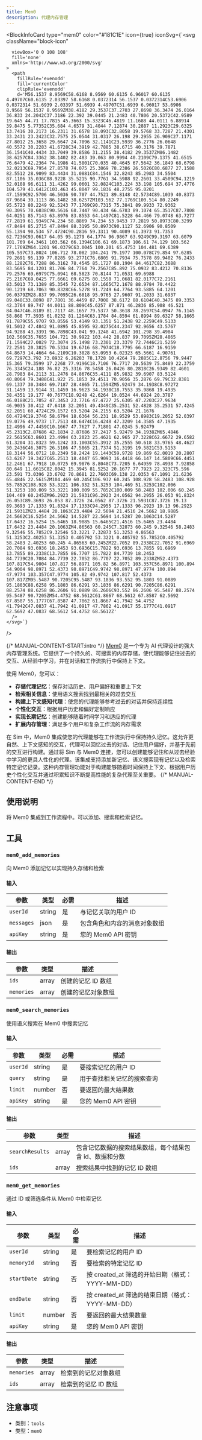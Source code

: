 ```yaml
---
title: Mem0
description: 代理内存管理
---
```



<BlockInfoCard 
  type="mem0"
  color="#181C1E"
  icon={true}
  iconSvg={`<svg className="block-icon"
      
      
      
      viewBox='0 0 108 108'
      fill='none'
      xmlns='http://www.w3.org/2000/svg'
    >
      <path
        fillRule='evenodd'
        fill='currentColor'
        clipRule='evenodd'
        d='M56.1537 8.9569C58.6168 8.9569 60.6135 6.96017 60.6135 4.49707C60.6135 2.03397 58.6168 0.0372314 56.1537 0.0372314C53.6906 0.0372314 51.6939 2.03397 51.6939 4.49707C51.6939 6.96017 53.6906 8.9569 56.1537 8.9569ZM38.4182 29.3537C37.2703 27.8698 36.3474 26.0164 36.833 24.2042C37.3186 22.392 39.0445 21.2483 40.7806 20.5372C42.9589 19.645 44.71 17.7815 45.3663 15.3323C46.4819 11.1688 44.0111 6.88914 39.8475 5.77352C35.684 4.6579 31.4044 7.12874 30.2887 11.2923C29.6325 13.7416 30.2173 16.2311 31.6578 18.093C32.8058 19.5768 33.7287 21.4301 33.2431 23.2423C32.7575 25.0544 31.0317 26.198 29.2955 26.909C27.1171 27.8012 25.3658 29.6647 24.7096 32.1141C23.5939 36.2776 26.0648 40.5572 30.2283 41.6728C34.3919 42.7885 38.6715 40.3176 39.7871 36.1541C40.4434 33.7049 39.8586 31.2155 38.4182 29.3537ZM86.1482 38.6257C84.3362 38.1402 82.483 39.063 80.9994 40.2109C79.1375 41.6515 76.6479 42.2364 74.1986 41.5801C70.035 40.4645 67.5642 36.1849 68.6798 32.0213C69.7954 27.8578 74.075 25.3869 78.2386 26.5026C80.6877 27.1588 82.5512 28.9099 83.4434 31.0881C84.1546 32.8243 85.2983 34.5504 87.1106 35.036C88.9228 35.5215 90.7761 34.5988 92.2601 33.4509C94.1219 32.0108 96.6111 31.4262 99.0601 32.0824C103.224 33.198 105.694 37.4776 104.579 41.6412C103.463 45.8047 99.1836 48.2755 95.0201 47.1599C92.5706 46.5036 90.707 44.7521 89.8148 42.5734C89.1039 40.8373 87.9604 39.1113 86.1482 38.6257ZM103.562 77.1769C100.514 80.2249 95.5723 80.2249 92.5243 77.1769C90.7315 75.3841 89.9933 72.9362 90.3095 70.6038C90.5616 68.7447 90.434 66.6783 89.1074 65.3517C87.7808 64.0251 85.7143 63.8976 83.8553 64.1497C81.5228 64.466 79.0748 63.7277 77.2819 61.9349C74.234 58.8869 74.234 53.9453 77.2819 50.8973C80.3299 47.8494 85.2715 47.8494 88.3195 50.8973C90.1127 52.6906 90.8509 55.1394 90.534 57.4724C90.2816 59.3311 90.4089 61.3973 91.7353 62.7236C93.0617 64.05 95.1279 64.1774 96.9867 63.9249C99.3197 63.6079 101.769 64.3461 103.562 66.1394C106.61 69.1873 106.61 74.129 103.562 77.1769ZM64.1201 96.0379C63.0045 100.201 65.4753 104.481 69.6389 105.597C73.8024 106.712 78.082 104.241 79.1977 100.078C79.854 97.6285 79.2691 95.139 77.8285 93.2771C76.6805 91.7934 75.7578 89.9402 76.2433 88.1282C76.7288 86.3162 78.4545 85.1727 80.1904 84.4617C82.3688 83.5695 84.1201 81.706 84.7764 79.2567C85.892 75.0932 83.4212 70.8136 79.2576 69.6979C75.0941 68.5823 70.8144 71.0531 69.6988 75.2167C69.0425 77.6661 69.6275 80.1558 71.0681 82.0177C72.2161 83.5013 73.1389 85.3545 72.6534 87.1665C72.1678 88.9784 70.4422 90.1219 68.7063 90.8328C66.5278 91.7249 64.7764 93.5885 64.1201 96.0379ZM28.837 99.7095C26.6818 95.9765 27.9607 91.2033 31.6937 89.048C33.8898 87.7801 36.4459 87.7008 38.6172 88.6104C40.3475 89.3353 42.3764 89.747 44.0011 88.809C45.6257 87.871 46.2836 85.908 46.521 84.047C46.8189 81.7117 48.1657 79.5377 50.3618 78.2697C54.0947 76.1145 58.868 77.3935 61.0232 81.1264C63.1784 84.8594 61.8994 89.6327 58.1665 91.7879C55.9707 93.0556 53.4149 93.1351 51.2438 92.2259C49.5133 91.5012 47.4842 91.0895 45.8595 92.0275C44.2347 92.9656 43.5767 94.9288 43.3391 96.7898C43.041 99.1248 41.6942 101.298 39.4984 102.566C35.7655 104.721 30.9922 103.442 28.837 99.7095ZM28.4865 71.1594C27.0029 72.3074 25.1498 73.2301 23.3379 72.7446C21.5259 72.2591 20.3825 70.5334 19.6716 68.7974C18.7795 66.6187 16.9159 64.8673 14.4664 64.2109C10.3028 63.0953 6.02323 65.5661 4.90761 69.7297C3.792 73.8932 6.26283 78.1728 10.4264 79.2885C12.8756 79.9447 15.365 79.3599 17.2268 77.9196C18.7106 76.7717 20.5639 75.8489 22.3759 76.3345C24.188 76.82 25.3316 78.5458 26.0426 80.2818C26.9349 82.4601 28.7983 84.2113 31.2476 84.8676C35.4111 85.9832 39.6907 83.5124 40.8064 79.3488C41.922 75.1853 39.4511 70.9056 35.2876 69.79C32.8381 69.1337 30.3484 69.7187 28.4865 71.1594ZM5.92479 34.1938C8.97272 31.1459 13.9144 31.1459 16.9623 34.1938C18.7553 35.9868 19.4935 38.4351 19.177 40.7677C18.9248 42.6264 19.0524 44.6924 20.3787 46.0188C21.7052 47.3453 23.7716 47.4727 25.6305 47.2203C27.9634 46.9035 30.412 47.6418 32.2051 49.4349C35.2531 52.4828 35.2531 57.4245 32.2051 60.4724C29.1572 63.5204 24.2155 63.5204 21.1676 60.4724C19.3746 58.6794 18.6364 56.231 18.9529 53.8983C19.2052 52.0397 19.0776 49.9737 17.7513 48.6474C16.4248 47.3209 14.3585 47.1935 12.4996 47.4459C10.1667 47.7627 7.71801 47.0245 5.92479 45.2313C2.87686 42.1834 2.87686 37.2417 5.92479 34.1938ZM65.4846 22.5615C63.8601 23.4994 63.2023 25.4621 62.965 27.3228C62.6672 29.6582 61.3204 31.8323 59.1242 33.1003C55.3912 35.2555 50.618 33.9765 48.4627 30.2436C46.3075 26.5106 47.5865 21.7374 51.3195 19.5821C53.5153 18.3144 56.0712 18.2349 58.2424 19.1443C59.9728 19.869 62.0019 20.2807 63.6267 19.3427C65.2513 18.4047 65.9093 16.4418 66.147 14.5809C66.4451 12.2461 67.7918 10.0725 69.9876 8.8048C73.7205 6.64959 78.4938 7.92858 80.649 11.6615C82.8042 15.3945 81.5252 20.1677 77.7923 22.323C75.596 23.591 73.0396 23.6702 70.8681 22.7603C69.138 22.0353 67.1091 21.6236 65.4846 22.5615ZM104.469 60.245C106.932 60.245 108.928 58.2483 108.928 55.7852C108.928 53.3221 106.932 51.3253 104.469 51.3253C102.006 51.3253 100.009 53.3221 100.009 55.7852C100.009 58.2483 102.006 60.245 104.469 60.245ZM96.2923 21.5931C96.2923 24.0562 94.2955 26.053 91.8324 26.053C89.3693 26.053 87.3726 24.0562 87.3726 21.5931C87.3726 19.13 89.3693 17.1333 91.8324 17.1333C94.2955 17.1333 96.2923 19.13 96.2923 21.5931ZM23.4484 20.1063C23.4484 22.5694 21.4516 24.5662 18.9885 24.5662C16.5254 24.5662 14.5287 22.5694 14.5287 20.1063C14.5287 17.6432 16.5254 15.6465 18.9885 15.6465C21.4516 15.6465 23.4484 17.6432 23.4484 20.1063ZM4.86563 60.245C7.32873 60.245 9.32546 58.2483 9.32546 55.7852C9.32546 53.3221 7.32873 51.3253 4.86563 51.3253C2.40253 51.3253 0.405792 53.3221 0.405792 55.7852C0.405792 58.2483 2.40253 60.245 4.86563 60.245ZM22.7052 89.2338C22.7052 91.6969 20.7084 93.6936 18.2453 93.6936C15.7822 93.6936 13.7855 91.6969 13.7855 89.2338C13.7855 86.7707 15.7822 84.7739 18.2453 84.7739C20.7084 84.7739 22.7052 86.7707 22.7052 89.2338ZM52.4373 107.817C54.9004 107.817 56.8971 105.82 56.8971 103.357C56.8971 100.894 54.9004 98.8971 52.4373 98.8971C49.9742 98.8971 47.9774 100.894 47.9774 103.357C47.9774 105.82 49.9742 107.817 52.4373 107.817ZM95.5487 90.7205C95.5487 93.1836 93.552 95.1803 91.0889 95.1803C88.6258 95.1803 86.6291 93.1836 86.6291 90.7205C86.6291 88.2574 88.6258 86.2606 91.0889 86.2606C93.552 86.2606 95.5487 88.2574 95.5487 90.7205ZM54.4752 68.5612C61.8667 68.5612 67.8587 62.5692 67.8587 55.1777C67.8587 47.7862 61.8667 41.7942 54.4752 41.7942C47.0837 41.7942 41.0917 47.7862 41.0917 55.1777C41.0917 62.5692 47.0837 68.5612 54.4752 68.5612Z'
      />
    </svg>`}
/>

{/* MANUAL-CONTENT-START:intro */}
[Mem0](https://mem0.ai) 是一个专为 AI 代理设计的强大内存管理系统。它提供了一个持久的、可搜索的内存存储，使代理能够记住过去的交互、从经验中学习，并在对话和工作流执行中保持上下文。

使用 Mem0，您可以：

- **存储代理记忆**：保存对话历史、用户偏好和重要上下文
- **检索相关信息**：使用语义搜索找到最相关的过去交互
- **构建上下文感知代理**：使您的代理能够参考过去的对话并保持连续性
- **个性化交互**：根据用户历史和偏好定制响应
- **实现长期记忆**：创建能够随着时间学习和适应的代理
- **扩展内存管理**：满足多个用户和复杂工作流的内存需求

在 Sim 中，Mem0 集成使您的代理能够在工作流执行中保持持久记忆。这允许更自然、上下文感知的交互，代理可以回忆过去的对话、记住用户偏好，并基于先前的交互进行构建。通过将 Sim 与 Mem0 连接，您可以创建能够记住和从过去经验中学习的更具人性化的代理。该集成支持添加新记忆、语义搜索现有记忆以及检索特定记忆记录。这种内存管理功能对于构建能够随着时间保持上下文、根据用户历史个性化交互并通过积累知识不断提高性能的复杂代理至关重要。
{/* MANUAL-CONTENT-END */}

## 使用说明

将 Mem0 集成到工作流程中。可以添加、搜索和检索记忆。

## 工具

### `mem0_add_memories`

向 Mem0 添加记忆以实现持久存储和检索

#### 输入

| 参数 | 类型 | 必需 | 描述 |
| --------- | ---- | -------- | ----------- |
| `userId` | string | 是 | 与记忆关联的用户 ID |
| `messages` | json | 是 | 包含角色和内容的消息对象数组 |
| `apiKey` | string | 是 | 您的 Mem0 API 密钥 |

#### 输出

| 参数 | 类型 | 描述 |
| --------- | ---- | ----------- |
| `ids` | array | 创建的记忆 ID 数组 |
| `memories` | array | 创建的记忆对象数组 |

### `mem0_search_memories`

使用语义搜索在 Mem0 中搜索记忆

#### 输入

| 参数 | 类型 | 必需 | 描述 |
| --------- | ---- | -------- | ----------- |
| `userId` | string | 是 | 要搜索记忆的用户 ID |
| `query` | string | 是 | 用于查找相关记忆的搜索查询 |
| `limit` | number | 否 | 要返回的最大结果数 |
| `apiKey` | string | 是 | 您的 Mem0 API 密钥 |

#### 输出

| 参数 | 类型 | 描述 |
| --------- | ---- | ----------- |
| `searchResults` | array | 包含记忆数据的搜索结果数组，每个结果包含 id、数据和分数 |
| `ids` | array | 搜索结果中找到的记忆 ID 数组 |

### `mem0_get_memories`

通过 ID 或筛选条件从 Mem0 中检索记忆

#### 输入

| 参数 | 类型 | 必需 | 描述 |
| --------- | ---- | -------- | ----------- |
| `userId` | string | 是 | 要检索记忆的用户 ID |
| `memoryId` | string | 否 | 要检索的特定记忆 ID |
| `startDate` | string | 否 | 按 created_at 筛选的开始日期（格式：YYYY-MM-DD）|
| `endDate` | string | 否 | 按 created_at 筛选的结束日期（格式：YYYY-MM-DD）|
| `limit` | number | 否 | 要返回的最大结果数量 |
| `apiKey` | string | 是 | 您的 Mem0 API 密钥 |

#### 输出

| 参数 | 类型 | 描述 |
| --------- | ---- | ----------- |
| `memories` | array | 检索到的记忆对象数组 |
| `ids` | array | 检索到的记忆 ID 数组 |

## 注意事项

- 类别：`tools`
- 类型：`mem0`
